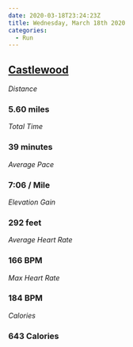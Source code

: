```yaml
---
date: 2020-03-18T23:24:23Z
title: Wednesday, March 18th 2020
categories:
  - Run
---
```

## [Castlewood ](https://www.strava.com/activities/3196025782)

_Distance_

### 5.60 miles

_Total Time_

### 39 minutes

_Average Pace_

### 7:06 / Mile

_Elevation Gain_

### 292 feet

_Average Heart Rate_

### 166 BPM

_Max Heart Rate_

### 184 BPM

_Calories_

### 643 Calories